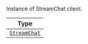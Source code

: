 Instance of StreamChat client.

| Type                                                        |
| ----------------------------------------------------------- |
| [`StreamChat`](https://github.com/GetStream/stream-chat-js) |
